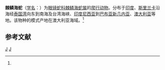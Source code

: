 {{Speciesbox
| taxon = Astrotia stokesii
| image = Hydrus Stokesii (Discoveries in Australia).jpg
| image_caption = ''Hydrus Stokesii'' (syn. ''Astrotia stokesii'')，[[John_Lort_Stokes|John Lort Stokes]]' 1846 ''[[Discoveries_in_Australia|Discoveries in Australia]]''
| binomial_authority = (Gray, 1846)<ref name='id4746'>{{cite web| url =http://www.bioinfo.cn/db05/BjdwSpecies.php?action=view&id=4746| title =棘鳞海蛇| work =《中国动物物种编目数据库》| publisher =中国科学院微生物研究所| author =中国科学院动物研究所| accessdate =2009-04-11| deadurl =yes| archiveurl =https://web.archive.org/web/20160305043231/http://www.bioinfo.cn/db05/BjdwSpecies.php?action=view&id=4746| archivedate =2016-03-05}}</ref>
}}

'''棘鳞海蛇'''（[[学名|学名]]：{{lang|la|''Astrotia stokesii''}}）为[[眼镜蛇科|眼镜蛇科]][[棘鳞海蛇属|棘鳞海蛇属]]的[[爬行动物|爬行动物]]。分布于[[印度|印度]]、[[斯里兰卡|斯里兰卡]]沿海经[[泰国湾|泰国湾]]向东到南海及台湾海峡、[[印度尼西亚|印度尼西亚]]到[[巴布亚新几内亚|巴布亚新几内亚]]、[[澳大利亚|澳大利亚]]等地。该物种的模式产地在澳大利亚海域。<ref name='id4746'/>

== 参考文献 ==
{{reflist}}
{{Taxonbar|from=Q2591795}}

[[Category:_1846年描述的动物|J]]
[[Category:棘鳞海蛇属|J]]


{{snake-stub}}